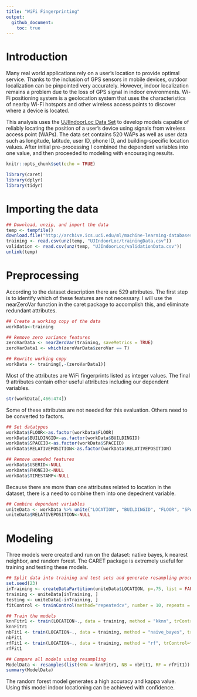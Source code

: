 ---
title: "WiFi Fingerprinting"
output:
  github_document:
    toc: true
---
# Introduction
Many real world applications rely on a user's location to provide optimal service. Thanks to the inclusion of GPS sensors in mobile devices, outdoor localization can be pinpointed very accurately. However, indoor localization remains a problem due to the loss of GPS signal in indoor environments. Wi-Fi positioning system is a geolocation system that uses the characteristics of nearby Wi-Fi hotspots and other wireless access points to discover where a device is located.

This analysis uses the [UJIIndoorLoc Data Set](http://archive.ics.uci.edu/ml/datasets/UJIIndoorLoc) to develop models capable of reliably locating the position of a user's device using signals from wireless access point (WAPs). The data set contains 520 WAPs as well as user data such as longitude, latitude, user ID, phone ID, and building-specific location values. After initial pre-processing I combined the dependent variables into one value, and then proceeded to modeling with encouraging results. 
```{r setup, include=FALSE}
knitr::opts_chunk$set(echo = TRUE)
```
```{r, message=FALSE, warning=FALSE}
library(caret)
library(dplyr)
library(tidyr)
```
# Importing the data
```{r}
## Download, unzip, and import the data
temp <- tempfile()
download.file("http://archive.ics.uci.edu/ml/machine-learning-databases/00310/UJIndoorLoc.zip",temp)
training <- read.csv(unz(temp, "UJIndoorLoc/trainingData.csv"))
validation <- read.csv(unz(temp, "UJIndoorLoc/validationData.csv"))
unlink(temp)
```
# Preprocessing
According to the dataset description there are 529 attributes. The first step is to identify which of these features are not necessary. I will use the nearZeroVar function in the caret package to accomplish this, and eliminate redundant attributes.
```{r}
## Create a working copy of the data 
workData<-training

## Remove zero variance features
zeroVarData <- nearZeroVar(training, saveMetrics = TRUE)
zeroVarData1 <- which(zeroVarData$zeroVar == T)

## Rewrite working copy
workData <- training[,-(zeroVarData1)]
```
Most of the attributes are WiFi fingerprints listed as integer values. The final 9 attributes contain other useful attributes including our dependent variables.
```{r}
str(workData[,466:474])
```
Some of these attributes are not needed for this evaluation. Others need to be converted to factors.
```{r}
## Set datatypes
workData$FLOOR<-as.factor(workData$FLOOR)
workData$BUILDINGID<-as.factor(workData$BUILDINGID)
workData$SPACEID<-as.factor(workData$SPACEID)
workData$RELATIVEPOSITION<-as.factor(workData$RELATIVEPOSITION)

## Remove uneeded features
workData$USERID<-NULL
workData$PHONEID<-NULL
workData$TIMESTAMP<-NULL
```
Because there are more than one attributes related to location in the dataset, there is a need to combine them into one depednent variable. 
```{r}
## Combine dependent variables
uniteData <- workData %>% unite("LOCATION", "BUILDINGID", "FLOOR", "SPACEID", remove = TRUE)
uniteData$RELATIVEPOSITION<-NULL
```
# Modeling
Three models were created and run on the dataset: native bayes, k nearest neighbor, and random forest. The CARET package is extremely useful for training and testing these models.
```{r}
## Split data into training and test sets and generate resampling procedure using 10-fold cross validation
set.seed(23)
inTraining <- createDataPartition(uniteData$LOCATION, p=.75, list = FALSE)
training <- uniteData[inTraining, ]
testing <- uniteData[-inTraining, ]
fitControl <- trainControl(method="repeatedcv", number = 10, repeats = 1)
```
```{r, cache=TRUE}
## Train the models
knnFitr1 <- train(LOCATION~., data = training, method = "kknn", trControl=fitControl)
knnFitr1
nbFit1 <- train(LOCATION~., data = training, method = "naive_bayes", trControl=fitControl)
nbFit1
rfFit1 <- train(LOCATION~., data = training, method = "rf", trControl=fitControl, tuneLength=1)
rfFit1
```
```{r}
## Compare all models using resampling
ModelData <- resamples(list(KNN = knnFitr1, NB = nbFit1, RF = rfFit1))
summary(ModelData)
```
The random forest model generates a high accuracy and kappa value. Using this model indoor locationing can be achieved with confidence.
